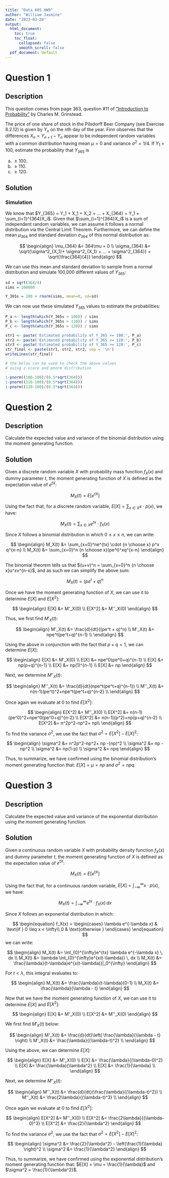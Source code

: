 ```yaml
---
title: "Data 605 HW9"
author: "William Jasmine"
date: "2023-03-20"
output:
  html_document:
    toc: true
    toc_float:
      collapsed: false
      smooth_scroll: false
  pdf_document: default
---
```


# Question 1

## Description

This question comes from page 363, question #11 of ["Introduction to Probability"](https://math.dartmouth.edu/~prob/prob/prob.pdf) by Charles M. Grinstead.

The price of one share of stock in the Pilsdorff Beer Company (see Exercise 8.2.12) is given by $Y_n$ on the $n$th day of the year. Finn observes that
the differences $X_n = Y_{n+1} − Y_n$ appear to be independent random variables
with a common distribution having mean $\mu = 0$ and variance $\sigma^2 = 1/4$. If $Y_1$ = 100, estimate the probability that $Y_{365}$ is

(a) $\geq 100$.
(b) $\geq 110$.
(c) $\geq 120$.

## Solution
### Simulation

We know that $Y_{365} = Y_1 + X_1 + X_2 + ... + X_{364} = Y_1 + \sum_{i=1}^{364}X_i$. Given that $\sum_{i=1}^{364}X_i$ is a sum of independent random variables, we can assume it follows a normal distribution via the Central Limit Theorem. Furthermore, we can define the mean $\mu_{364}$ and standard deviation $\sigma_{364}$ of this normal distribution as: 

$$
\begin{align}
\mu_{364} &= 364\mu = 0 \\
\sigma_{364} &= \sqrt{\sigma^2_{X_1}+ \sigma^2_{X_1} + ... + \sigma^2_{364}} = \sqrt{\frac{364}{4}}
\end{align}
$$

We can use this mean and standard deviation to sample from a normal distribution and simulate 100,000 different values of $Y_{365}$:

```r
sd = sqrt(364/4)
sims = 100000

Y_365s = 100 + rnorm(sims, mean=0, sd=sd)
```

We can now use these simulated $Y_{365}$ values to estimate the probabilities:

```r
P_a <- length(which(Y_365s > 100)) / sims 
P_b <- length(which(Y_365s > 110)) / sims 
P_c <- length(which(Y_365s > 120)) / sims

str1 <- paste('Estimated probability of Y_365 >= 100:', P_a)
str2 <- paste('Estimated probability of Y_365 >= 110:', P_b)
str3 <- paste('Estimated probability of Y_365 >= 120:', P_c)
str_final <- paste(str1, str2, str3, sep = '\n')
writeLines(str_final)
```

```r
# the below can be used to check the above values
# using z-score and pnorm distribution

1-pnorm((100-100)/(0.5*sqrt(364)))
1-pnorm((110-100)/(0.5*sqrt(364)))
1-pnorm((120-100)/(0.5*sqrt(364)))
```

# Question 2

## Description
Calculate the expected value and variance of the binomial distribution using the moment generating function.

## Solution

Given a discrete random variable $X$ with probability mass function $f_X(x)$ and dummy parameter $t$, the moment generating function of $X$ is defined as the expectation value of $e^{tX}$:

$$
\begin{equation}
M_X(t) = E[e^{tX}]
\end{equation}
$$

Using the fact that, for a discrete random variable, $E[X] = \sum_{x \in X} x \cdot p(x)$, we have:

$$
\begin{equation}
M_X(t) = \sum_{x\in X}e^{tx} \cdot f_X(x)
\end{equation}
$$

Since $X$ follows a binomial distribution in which $0 \leq x \leq n$, we can write:

$$
\begin{align}
M_X(t) &= \sum_{x=0}^ne^{tx} \cdot {n \choose x} p^x q^{x-n} \\
M_X(t) &= \sum_{x=0}^n {n \choose x}(pe^t)^xq^{x-n}
\end{align}
$$

The binomial theorem tells us that $(u+v)^n = \sum_{x=0}^n {n \choose x}u^xv^{n-x}$, and as such we can simplify the above sum:

$$
\begin{equation}
M_X(t) = (pe^t + q)^n
\end{equation}
$$

Once we have the moment generating function of $X$, we can use it to determine $E[X]$ and $E[X^2]$:

$$
\begin{align}
E[X] &= M'_X(0) \\
E[X^2] &= M''_X(0)
\end{align}
$$

Thus, we first find $M'_X(t)$:

$$
\begin{align}
M'_X(t) &= \frac{d}{dt}((pe^t + q)^n) \\
M'_X(t) &= npe^t(pe^t+q)^{n-1} \\
\end{align}
$$

Using the above in conjunction with the fact that $p+q=1$, we can determine $E[X]$:

$$
\begin{align}
E[X] &= M'_X(0) \\
E[X] &= npe^0(pe^0+q)^{n-1} \\
E[X] &= np(p+q)^{n-1} \\
E[X] &= np(1)^{n-1} \\
E[X] &= np
\end{align}
$$

Next, we determine $M''_X(t)$:

$$
\begin{align}
M''_X(t) &= \frac{d}{dt}(npe^t(pe^t+q)^{n-1}) \\
M''_X(t) &= n(n-1)(pe^t)^2+npe^t(pe^t+q)^{n-2} \\
\end{align}
$$

Once again we evaluate at 0 to find $E[X^2]$:

$$
\begin{align}
E[X^2] &= M''_X(0) \\
E[X^2] &= n(n-1)(pe^0)^2+npe^0(pe^0+q)^{n-2} \\
E[X^2] &= n(n-1)(p^2)+np(p+q)^{n-2} \\
E[X^2] &= n^2p^2-np^2+ np\\
\end{align}
$$

To find the variance $\sigma^2$, we use the fact that $\sigma^2 = E[X^2] - E[X]^2$:

$$
\begin{align}
\sigma^2 &= n^2p^2-np^2+ np -(np)^2 \\
\sigma^2 &= np -np^2 \\
\sigma^2 &= np(1-p) \\
\sigma^2 &= npq
\end{align}
$$

Thus, to summarize, we have confirmed using the binomial distribution's moment generating function that: $E[X] = \mu = np$ and $\sigma^2 = npq$.

# Question 3

## Description 

Calculate the expected value and variance of the exponential distribution using the moment generating function.

## Solution 

Given a continuous random variable $X$ with probability density function $f_X(x)$ and dummy parameter $t$, the moment generating function of $X$ is defined as the expectation value of $e^{tX}$:

$$
\begin{equation}
M_X(t) = E[e^{tX}]
\end{equation}
$$

Using the fact that, for a continuous random variable, $E[X] = \int_{-\infty}^{\infty} x \cdot p(x)$, we have:

$$
\begin{equation}
M_X(t) = \int_{-\infty}^{\infty}e^{tx} \cdot f_X(x)\,dx
\end{equation}
$$

Since $X$ follows an exponential distribution in which:

$$
\begin{equation}
f_X(x) =
  \begin{cases}
        \lambda e^{-\lambda x} & \text{if } 0 \leq x < \infty\\
        0 & \text{otherwise }
  \end{cases}
\end{equation}
$$
we can write:

$$
\begin{align}
M_X(t) &= \int_{0}^{\infty}e^{tx} \lambda e^{-\lambda x} \, dx \\
M_X(t) &= \lambda \int_{0}^{\infty}e^{x(t-\lambda)} \, dx \\
M_X(t) &= \frac{\lambda}{t-\lambda}e^{x(t-\lambda)}|_0^{\infty}
\end{align}
$$

For $t<\lambda$, this integral evaluates to:

$$
\begin{align}
M_X(t) &= \frac{\lambda}{t-\lambda}(0-1) \\
M_X(t) &= \frac{\lambda}{\lambda - t}
\end{align}
$$

Now that we have the moment generating function of $X$, we can use it to determine $E[X]$ and $E[X^2]$:

$$
\begin{align}
E[X] &= M'_X(0) \\
E[X^2] &= M''_X(0)
\end{align}
$$

We first find $M'_X(t)$ below:

$$
\begin{align}
M'_X(t) &= \frac{d}{dt}\left( \frac{\lambda}{\lambda - t} \right) \\
M'_X(t) &= \frac{\lambda}{(\lambda-t)^2} \\
\end{align}
$$

Using the above, we can determine $E[X]$:

$$
\begin{align}
E[X] &= M'_X(0) \\
E[X] &= \frac{\lambda}{(\lambda-0)^2} \\
E[X] &= \frac{\lambda}{\lambda^2} \\
E[X] &= \frac{1}{\lambda} \\
\end{align}
$$

Next, we determine $M''_X(t)$:

$$
\begin{align}
M''_X(t) &= \frac{d}{dt}(\frac{\lambda}{(\lambda-t)^2}) \\
M''_X(t) &= \frac{2\lambda}{(\lambda-t)^3} \\
\end{align}
$$

Once again we evaluate at 0 to find $E[X^2]$:

$$
\begin{align}
E[X^2] &= M''_X(0) \\
E[X^2] &= \frac{2\lambda}{(\lambda-0)^3} \\
E[X^2] &= \frac{2}{\lambda^2} 
\end{align}
$$

To find the variance $\sigma^2$, we use the fact that $\sigma^2 = E[X^2] - E[X]^2$:

$$
\begin{align}
\sigma^2 &= \frac{2}{\lambda^2} - \left(\frac{1}{\lambda} \right)^2 \\
\sigma^2 &= \frac{1}{\lambda^2} 
\end{align}
$$

Thus, to summarize, we have confirmed using the exponential distribution's moment generating function that: $E[X] = \mu = \frac{1}{\lambda}$ and $\sigma^2 = \frac{1}{\lambda^2}$.




